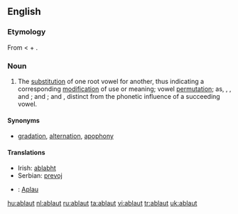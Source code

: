 ==English==

===Etymology===
From {{G.}} {{term|ablaut||off-sound|lang=de}} < {{term|ab||off|lang=de}} + {{term|laut||sound|lang=de}}.

===Noun===
{{en-noun}}

# {{linguistics}} The [[substitution]] of one root vowel for another, thus indicating a corresponding [[modification]] of use or meaning; vowel [[permutation]]; as, {{term|get}}, {{term|gat}}, and {{term|got}}; {{term|sing}} and {{term|song}}; {{term|hang}} and {{term|hung}}, distinct from the phonetic influence of a succeeding vowel.

====Synonyms====
* [[gradation]], [[alternation]], [[apophony]]

====Translations====
* Irish: [[ablabht]]
* Serbian: [[prevoj]]
{{checktrans}}
* {{ttbc|Vietnamese}}: [[Aplau]]

[[hu:ablaut]]
[[nl:ablaut]]
[[ru:ablaut]]
[[ta:ablaut]]
[[vi:ablaut]]
[[tr:ablaut]]
[[uk:ablaut]]